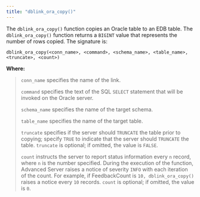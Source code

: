 ```yaml
---
title: "dblink_ora_copy()"
---
```


<div id="dblink_ora_copy" class="registered_link"></div>

The `dblink_ora_copy()` function copies an Oracle table to an EDB table. The `dblink_ora_copy()` function returns a `BIGINT` value that represents the number of rows copied. The signature is:

```text
dblink_ora_copy(<conn_name>, <command>, <schema_name>, <table_name>,
<truncate>, <count>)
```

**Where:**

> `conn_name` specifies the name of the link.
>
> `command` specifies the text of the SQL `SELECT` statement that will be invoked on the Oracle server.
>
> `schema_name` specifies the name of the target schema.
>
> `table_name` specifies the name of the target table.
>
> `truncate` specifies if the server should `TRUNCATE` the table prior to copying; specify `TRUE` to indicate that the server should `TRUNCATE` the table. `truncate` is optional; if omitted, the value is `FALSE`.
>
> `count` instructs the server to report status information every `n` record, where `n` is the number specified. During the execution of the function, Advanced Server raises a notice of severity `INFO` with each iteration of the count. For example, if FeedbackCount is `10, dblink_ora_copy()` raises a notice every `10` records. `count` is optional; if omitted, the value is `0`.
